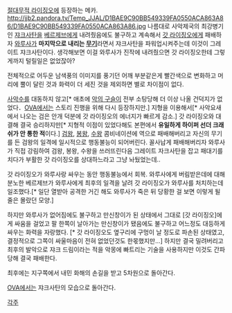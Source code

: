 [[절대무적 라이징오]]에 등장하는 메카.
http://jjb2.pandora.tv/Temp_JJAL/D1BAE9C90BB549339FA0550ACA863A86/D1BAE9C90BB549339FA0550ACA863A86.jpg
나름대로 사악제국의 최강병기인 [[쟈크사탄]]을 [[베르제브]]에게 내려줬음에도 불구하고 계속해서 [[갓 라이징오]]에게 패배하자 [[와루사]]가 '''마지막으로 내리는 [[무기]]'''라면서 쟈크사탄을 파워업시켜주는데 이것이 그레이트 쟈크사탄이다. 생각해보면 이걸 와루사가 진작에 내려줬으면 갓 라이징오한테 그렇게까지 털릴일은 없었잖아?

전체적으로 어두운 남색풍의 이미지를 풍기던 어깨 부분같은게 빨간색으로 변화하고 머리에 뿔이 달린 것과 화력이 더 세진 것을 제외하면 별로 차이점이 없다.

[[사악수]]를 대동하지 않고[* 애초에 [[악의 구슬]]이 전부 소탕당해 더 이상 나올 건덕지가 없었다．[[OVA]]에서는 스토리 진행을 위해 다시 등장하지만.] 지형을 이용해서[* 사악요새에서 나오는 검은 안개 덕분에 갓 라이징오의 에너지가 빠르게 감소.] 갓 라이징오와 대결해 결국 승리하지만[* 지형적 이점이 있었다해도 본편에서 '''유일하게 하이퍼 선더 크래쉬가 안 통한 적'''이다.] [[검왕]], [[봉왕]], [[수왕]] 콤비네이션에 역으로 패배해버리고 자신의 무기를 든 검왕의 일격에 일시적으로 행동불능이 되어버린다. 꼴사납게 패배해버리자 와루사가 직접 강림하여 검왕, 봉왕, 수왕을 쓰러뜨린다음 그레이트 자크사탄을 잡고 패대기를 치다가 부활한 갓 라이징오를 상대하느라고 그냥 놔뒀었는데..

갓 라이징오가 와루사랑 싸우는 동안 행동불능에서 회복. 와루사에게 버림받은데에 대해 분노한 베르제브가 와루사에게 최후의 일격을 날려 갓 라이징오가 와루사를 처치하는데 일조했다.[* 일단 열받아 공격한 거긴 해도 와루사가 죽은 뒤 당황한 걸 보면 이렇게 될줄은 몰랐던 모양.]

하지만 와루사가 없어짐에도 불구하고 만신창이가 된 상태에서 그대로 [갓 라이징오]에게 싸움을 걸었고 팔 한쪽이 날아가는 만신창이가 됐음에도 불구하고 어느정도 대등하게 싸우는 화력을 자랑했다. [* 갓 라이징오도 옆구리에 구멍이 날 정도로 파손된 상태였고, 결정적으로 그쪽이 싸울마음이 전혀 없었던것도 한몫했지만...] 하지만 결국 밀려버리고 최후의 발악으로 쟈크 드림이라는 적을 악몽에 빠트리는 기술을 사용하지만 이것도 간파당해 결국 패배한다.

최후에는 지구쪽에서 내민 화해의 손길을 받고 5차원으로 돌아간다.

[[OVA]]에서는 쟈크사탄의 모습으로 돌아간다.

[[각주]]
